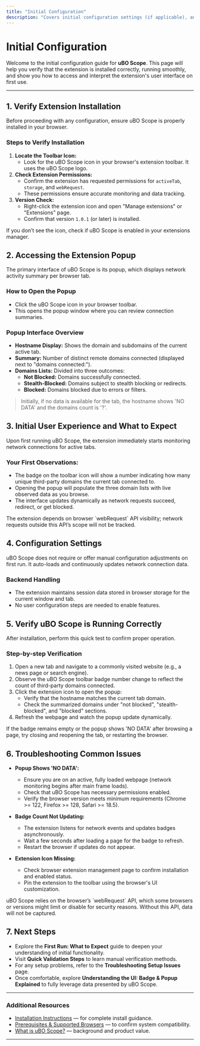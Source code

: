 ```yaml
---
title: "Initial Configuration"
description: "Covers initial configuration settings (if applicable), and how to verify the extension is running correctly in the browser. Explains how to access the extension popup and what the first-time user should observe."
---
```


# Initial Configuration

Welcome to the initial configuration guide for **uBO Scope**. This page will help you verify that the extension is installed correctly, running smoothly, and show you how to access and interpret the extension's user interface on first use.

---

## 1. Verify Extension Installation

Before proceeding with any configuration, ensure uBO Scope is properly installed in your browser.

### Steps to Verify Installation

1. **Locate the Toolbar Icon:**
   - Look for the uBO Scope icon in your browser's extension toolbar. It uses the uBO Scope logo.
2. **Check Extension Permissions:**
   - Confirm the extension has requested permissions for `activeTab`, `storage`, and `webRequest`.
   - These permissions ensure accurate monitoring and data tracking.
3. **Version Check:**
   - Right-click the extension icon and open "Manage extensions" or "Extensions" page.
   - Confirm that version `1.0.1` (or later) is installed.

<Tip>
If you don’t see the icon, check if uBO Scope is enabled in your extensions manager.
</Tip>

## 2. Accessing the Extension Popup

The primary interface of uBO Scope is its popup, which displays network activity summary per browser tab.

### How to Open the Popup

- Click the uBO Scope icon in your browser toolbar.
- This opens the popup window where you can review connection summaries.

### Popup Interface Overview

- **Hostname Display:** Shows the domain and subdomains of the current active tab.
- **Summary:** Number of distinct remote domains connected (displayed next to "domains connected:").
- **Domains Lists:** Divided into three outcomes:
  - **Not Blocked:** Domains successfully connected.
  - **Stealth-Blocked:** Domains subject to stealth blocking or redirects.
  - **Blocked:** Domains blocked due to errors or filters.

> Initially, if no data is available for the tab, the hostname shows 'NO DATA' and the domains count is '?'.

## 3. Initial User Experience and What to Expect

Upon first running uBO Scope, the extension immediately starts monitoring network connections for active tabs.

### Your First Observations:

- The badge on the toolbar icon will show a number indicating how many unique third-party domains the current tab connected to.
- Opening the popup will populate the three domain lists with live observed data as you browse.
- The interface updates dynamically as network requests succeed, redirect, or get blocked.

<Note>
The extension depends on browser `webRequest` API visibility; network requests outside this API’s scope will not be tracked.
</Note>

## 4. Configuration Settings

uBO Scope does not require or offer manual configuration adjustments on first run. It auto-loads and continuously updates network connection data.

### Backend Handling

- The extension maintains session data stored in browser storage for the current window and tab.
- No user configuration steps are needed to enable features.

## 5. Verify uBO Scope is Running Correctly

After installation, perform this quick test to confirm proper operation.

### Step-by-step Verification

1. Open a new tab and navigate to a commonly visited website (e.g., a news page or search engine).
2. Observe the uBO Scope toolbar badge number change to reflect the count of third-party domains connected.
3. Click the extension icon to open the popup:
   - Verify that the hostname matches the current tab domain.
   - Check the summarized domains under "not blocked", "stealth-blocked", and "blocked" sections.
4. Refresh the webpage and watch the popup update dynamically.

<Tip>
If the badge remains empty or the popup shows 'NO DATA' after browsing a page, try closing and reopening the tab, or restarting the browser.
</Tip>

## 6. Troubleshooting Common Issues

- **Popup Shows 'NO DATA':**
  - Ensure you are on an active, fully loaded webpage (network monitoring begins after main frame loads).
  - Check that uBO Scope has necessary permissions enabled.
  - Verify the browser version meets minimum requirements (Chrome >= 122, Firefox >= 128, Safari >= 18.5).

- **Badge Count Not Updating:**
  - The extension listens for network events and updates badges asynchronously.
  - Wait a few seconds after loading a page for the badge to refresh.
  - Restart the browser if updates do not appear.

- **Extension Icon Missing:**
  - Check browser extension management page to confirm installation and enabled status.
  - Pin the extension to the toolbar using the browser's UI customization.

<Warning>
uBO Scope relies on the browser’s `webRequest` API, which some browsers or versions might limit or disable for security reasons. Without this API, data will not be captured.
</Warning>

## 7. Next Steps

- Explore the **First Run: What to Expect** guide to deepen your understanding of initial functionality.
- Visit **Quick Validation Steps** to learn manual verification methods.
- For any setup problems, refer to the **Troubleshooting Setup Issues** page.
- Once comfortable, explore **Understanding the UI: Badge & Popup Explained** to fully leverage data presented by uBO Scope.

---

### Additional Resources

- [Installation Instructions](/getting-started/installation-setup/installation-instructions) — for complete install guidance.
- [Prerequisites & Supported Browsers](/getting-started/installation-setup/prerequisites-browsers) — to confirm system compatibility.
- [What is uBO Scope?](/overview/introduction-and-value/what-is-ubo-scope) — background and product value.

---